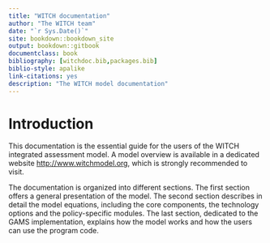 ```yaml
--- 
title: "WITCH documentation"
author: "The WITCH team"
date: "`r Sys.Date()`"
site: bookdown::bookdown_site
output: bookdown::gitbook
documentclass: book
bibliography: [witchdoc.bib,packages.bib]
biblio-style: apalike
link-citations: yes
description: "The WITCH model documentation"
---
```


# Introduction

This documentation is the essential guide for the users of
the WITCH integrated assessment model.
A model overview is available in a dedicated website
[http://www.witchmodel.org](http://www.witchmodel.org),
which is strongly recommended to visit.

The documentation is organized into different sections.
The first section offers a general presentation of the model.
The second section describes in detail the model equations,
including the core components, the technology options and
the policy-specific modules.
The last section, dedicated to the GAMS implementation,
explains how the model works and how the users can use the program code.